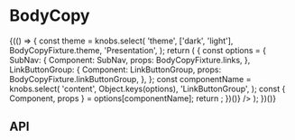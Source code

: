 
<Meta title="Components/BodyCopy" component={BodyCopy} />

# BodyCopy

<Canvas>
  <Story name="Base component">
    {(() => {
      const theme = knobs.select(
        'theme',
        ['dark', 'light'],
        BodyCopyFixture.theme,
        'Presentation',
      );
      return (
        <ThemeContextProvider theme={theme}>
          <BodyCopy
            copy={knobs.text('copy', BodyCopyFixture.copy, 'Copy')}
            eyebrow={knobs.text('eyebrow', BodyCopyFixture.eyebrow, 'Copy')}
            hasFlushHeading={knobs.boolean(
              'hasFlushHeading',
              false,
              'Presentation',
            )}
            hasSerifFontHeading={knobs.boolean(
              'hasSerifFontHeading',
              false,
              'Typography',
            )}
            heading={knobs.text('heading', BodyCopyFixture.heading, 'Copy')}
            subHeading={knobs.text(
              'subHeading',
              BodyCopyFixture.subHeading,
              'Copy',
            )}
            content={(() => {
              const options = {
                SubNav: {
                  Component: SubNav,
                  props: BodyCopyFixture.links,
                },
                LinkButtonGroup: {
                  Component: LinkButtonGroup,
                  props: BodyCopyFixture.linkButtonGroup,
                },
              };
              const componentName = knobs.select(
                'content',
                Object.keys(options),
                'LinkButtonGroup',
              );
              const { Component, props } = options[componentName];
              return <Component {...props} />;
            })()}
          />
        </ThemeContextProvider>
      );
    })()}
  </Story>
</Canvas>

## API

<ArgsTable of={BodyCopy} />
